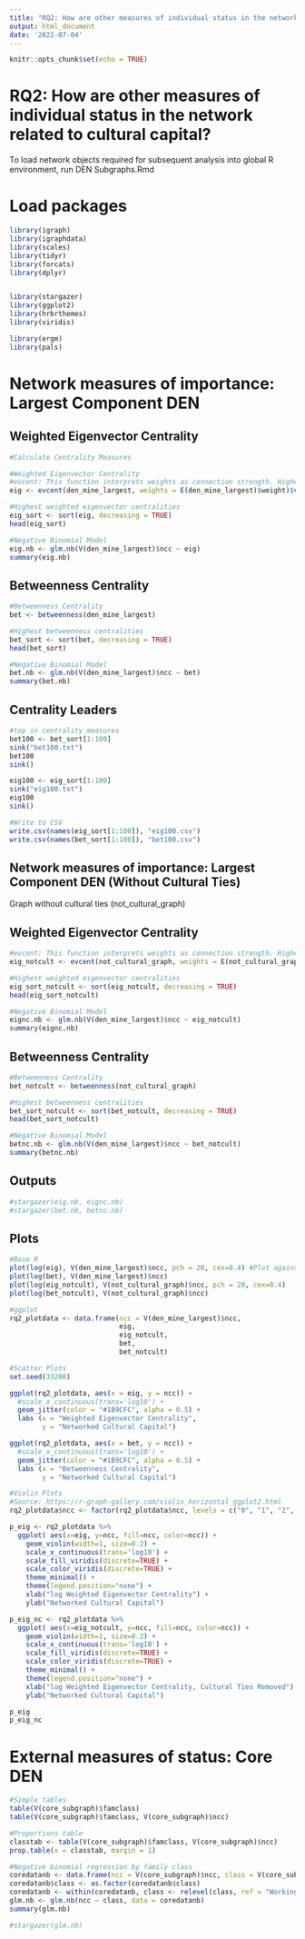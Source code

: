 ```yaml
---
title: "RQ2: How are other measures of individual status in the network related to cultural capital?"
output: html_document
date: '2022-07-04'
---
```


```r
knitr::opts_chunk$set(echo = TRUE)
```


# RQ2: How are other measures of individual status in the network related to cultural capital?
To load network objects required for subsequent analysis into global R environment, run DEN Subgraphs.Rmd

# Load packages 
```r
library(igraph)
library(igraphdata)
library(scales)
library(tidyr)
library(forcats)
library(dplyr)


library(stargazer)
library(ggplot2)
library(hrbrthemes)
library(viridis)

library(ergm)
library(pals)
```

# Network measures of importance: Largest Component DEN

## Weighted Eigenvector Centrality
```r
#Calculate Centrality Measures

#Weighted Eigenvector Centrality
#evcent: This function interprets weights as connection strength. Higher weights spread the centrality better.
eig <- evcent(den_mine_largest, weights = E(den_mine_largest)$weight)$vector

#Highest weighted eigenvector centralities
eig_sort <- sort(eig, decreasing = TRUE)
head(eig_sort)
```

```r
#Negative Binomial Model
eig.nb <- glm.nb(V(den_mine_largest)$ncc ~ eig)
summary(eig.nb)
```


## Betweenness Centrality
```r
#Betweenness Centrality
bet <- betweenness(den_mine_largest)

#Highest betweenness centralities
bet_sort <- sort(bet, decreasing = TRUE)
head(bet_sort)
```

```r
#Negative Binomial Model
bet.nb <- glm.nb(V(den_mine_largest)$ncc ~ bet)
summary(bet.nb)
```


## Centrality Leaders

```r
#top in centrality measures
bet100 <- bet_sort[1:100]
sink("bet100.txt")
bet100
sink()

eig100 <- eig_sort[1:100]
sink("eig100.txt")
eig100
sink()
```

```r
#Write to CSV
write.csv(names(eig_sort[1:100]), "eig100.csv")
write.csv(names(bet_sort[1:100]), "bet100.csv")
```

## Network measures of importance: Largest Component DEN (Without Cultural Ties)
Graph without cultural ties (not_cultural_graph)

## Weighted Eigenvector Centrality
```r
#evcent: This function interprets weights as connection strength. Higher weights spread the centrality better.
eig_notcult <- evcent(not_cultural_graph, weights = E(not_cultural_graph)$weight)$vector

#Highest weighted eigenvector centralities
eig_sort_notcult <- sort(eig_notcult, decreasing = TRUE)
head(eig_sort_notcult)
```

```r
#Negative Binomial Model
eignc.nb <- glm.nb(V(den_mine_largest)$ncc ~ eig_notcult)
summary(eignc.nb)
```

## Betweenness Centrality
```r
#Betweenness Centrality
bet_notcult <- betweenness(not_cultural_graph)

#Highest betweenness centralities
bet_sort_notcult <- sort(bet_notcult, decreasing = TRUE)
head(bet_sort_notcult)
```

```r
#Negative Binomial Model
betnc.nb <- glm.nb(V(den_mine_largest)$ncc ~ bet_notcult)
summary(betnc.nb)
```

## Outputs

```r
#stargazer(eig.nb, eignc.nb)
#stargazer(bet.nb, betnc.nb)
```


## Plots

```r
#Base R
plot(log(eig), V(den_mine_largest)$ncc, pch = 20, cex=0.4) #Plot against ncc
plot(log(bet), V(den_mine_largest)$ncc) 
plot(log(eig_notcult), V(not_cultural_graph)$ncc, pch = 20, cex=0.4)
plot(log(bet_notcult), V(not_cultural_graph)$ncc)
```
```r
#ggplot
rq2_plotdata <- data.frame(ncc = V(den_mine_largest)$ncc,
                           eig,
                           eig_notcult,
                           bet,
                           bet_notcult)
```


```r
#Scatter Plots
set.seed(33200)

ggplot(rq2_plotdata, aes(x = eig, y = ncc)) +
  #scale_x_continuous(trans='log10') +
  geom_jitter(color = "#1B9CFC", alpha = 0.5) +
  labs (x = "Weighted Eigenvector Centrality",
        y = "Networked Cultural Capital") 

ggplot(rq2_plotdata, aes(x = bet, y = ncc)) +
  #scale_x_continuous(trans='log10') +
  geom_jitter(color = "#1B9CFC", alpha = 0.5) +
  labs (x = "Betweenness Centrality",
        y = "Networked Cultural Capital")
```


```r
#Violin Plots
#Source: https://r-graph-gallery.com/violin_horizontal_ggplot2.html
rq2_plotdata$ncc <- factor(rq2_plotdata$ncc, levels = c("0", "1", "2", "3", "4", "5", "6", "7", "8"))

p_eig <- rq2_plotdata %>%
  ggplot( aes(x=eig, y=ncc, fill=ncc, color=ncc)) +
    geom_violin(width=1, size=0.2) +
    scale_x_continuous(trans='log10') +
    scale_fill_viridis(discrete=TRUE) +
    scale_color_viridis(discrete=TRUE) +
    theme_minimal() + 
    theme(legend.position="none") +
    xlab("log Weighted Eigenvector Centrality") +
    ylab("Networked Cultural Capital")

p_eig_nc <- rq2_plotdata %>%
  ggplot( aes(x=eig_notcult, y=ncc, fill=ncc, color=ncc)) +
    geom_violin(width=1, size=0.2) +
    scale_x_continuous(trans='log10') +
    scale_fill_viridis(discrete=TRUE) +
    scale_color_viridis(discrete=TRUE) +
    theme_minimal() + 
    theme(legend.position="none") +
    xlab("log Weighted Eigenvector Centrality, Cultural Ties Removed") +
    ylab("Networked Cultural Capital")

p_eig
p_eig_nc
```


# External measures of status: Core DEN

```r
#Simple tables
table(V(core_subgraph)$famclass)
table(V(core_subgraph)$famclass, V(core_subgraph)$ncc)

#Proportions table
classtab <- table(V(core_subgraph)$famclass, V(core_subgraph)$ncc)
prop.table(x = classtab, margin = 1)
```


```r
#Negative binomial regression by family class
coredatanb <- data.frame(ncc = V(core_subgraph)$ncc, class = V(core_subgraph)$famclass)
coredatanb$class <- as.factor(coredatanb$class)
coredatanb <- within(coredatanb, class <- relevel(class, ref = "Working class"))
glm.nb <- glm.nb(ncc ~ class, data = coredatanb)
summary(glm.nb)

#stargazer(glm.nb)
```

